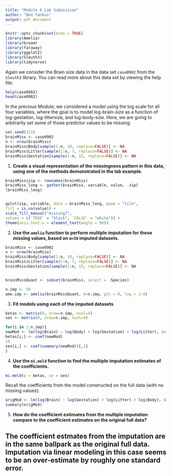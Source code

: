 ```yaml
---
title: "Module 6 Lab Submission"
author: "Ben Tankus"
output: pdf_document
---
```


```r
knitr::opts_chunk$set(echo = TRUE)
library(Amelia)
library(broom)
library(faraway)
library(ggplot2)
library(Sleuth3)
library(tidyverse)
```


Again we consider the Brain size data in the data set `case0902` from the `Sleuth3` library. You can read more about this data set by viewing the help file:

```r
help(case0902)
head(case0902)
```

In the previous Module, we considered a model using the log scale for  all four variables, where the goal is to model log-brain-size as a function of log-gestation, log-littersize, and log-body-size.  Here, we are going to arbitrarily set some of those predictor values to be missing:

```r
set.seed(123)
brainMiss <- case0902
n <- nrow(brainMiss)
brainMiss$Body[sample(1:n, 10, replace=FALSE)] <- NA
brainMiss$Litter[sample(1:n, 7, replace=FALSE)] <- NA
brainMiss$Gestation[sample(1:n, 15, replace=FALSE)] <- NA
```

1. **Create a visual representation of the missingness pattern in this data, using one of the methods demonstrated in the lab example.**

```r
brainMiss$zip <- rownames(brainMiss)
brainMiss_long <- gather(brainMiss, variable, value, -zip)
(brainMiss_long)


qplot(zip, variable, data = brainMiss_long, geom = "tile", 
fill = is.na(value)) +
scale_fill_manual("missing?", 
values = c(`TRUE` = "black", `FALSE` = "white")) +
theme(axis.text.x = element_text(angle = 90))

```



2. **Use the `amelia` function to perform multiple imputation for these missing values, based on `m=50` imputed datasets.**

```r
brainMiss <- case0902
n <- nrow(brainMiss)
brainMiss$Body[sample(1:n, 10, replace=FALSE)] <- NA
brainMiss$Litter[sample(1:n, 7, replace=FALSE)] <- NA
brainMiss$Gestation[sample(1:n, 15, replace=FALSE)] <- NA


brainMissQuant <- subset(brainMiss, select = -Species)

n.imp <- 50
ame.imp <- amelia(brainMissQuant, m=n.imp, p2s = 0, log = 2:4)


```

3. **Fit models using each of the imputed datasets**

```r
betas <- matrix(0, nrow=n.imp, ncol=4)
ses <- matrix(0, nrow=n.imp, ncol=4)

for(i in 1:n.imp){
newMod <- lm(log(Brain) ~ log(Body) + log(Gestation) + log(Litter), data=ame.imp$imputations[[i]])
betas[i,] <- coef(newMod)
14
ses[i,] <- coef(summary(newMod))[,2]
}


```

4. **Use the `mi.meld` function to find the multiple imputation estimates of the coefficients.**

```r

mi.meld(q = betas, se = ses)

```

Recall the coefficients from the model constructed on the full data (with no missing values):

```r
origMod <- lm(log(Brain) ~ log(Gestation) + log(Litter) + log(Body), data=case0902)
summary(origMod)
```

5. **How do the coefficient estimates from the multiple imputation compare to the coefficient estimates on the original full data?**


## The coefficient estmates from the imputation are in the same ballpark as the original full data. Imputation via linear modeling in this case seems to be an over-estimate by roughly one standard error.
